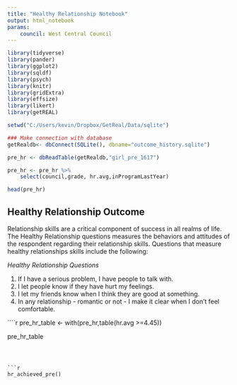 ```yaml
---
title: "Healthy Relationship Notebook"
output: html_notebook
params:
    council: West Central Council
---
```


```r
library(tidyverse)
library(pander)
library(ggplot2)
library(sqldf)
library(psych)
library(knitr)
library(gridExtra)
library(effsize)
library(likert)
library(getREAL)

```


```r
setwd("C:/Users/kevin/Dropbox/GetReal/Data/sqlite")

### Make connection with database
getRealdb<- dbConnect(SQLite(), dbname="outcome_history.sqlite")

pre_hr <- dbReadTable(getRealdb,"girl_pre_1617")


```

```r
pre_hr <- pre_hr %>%
    select(council,grade, hr.avg,inProgramLastYear)

head(pre_hr)


```







## Healthy Relationship Outcome 

Relationship skills are a critical component of success in all realms of life. 
The Healthy Relationship questions measures the behaviors and attitudes of the respondent regarding their relationship skills. Questions that measure healthy relationships skills include the following:


*Healthy Relationship Questions*

1. If I have a serious problem, I have people to talk with.
2. I let people know if they have hurt my feelings.
3. I let my friends know when I think they are good at something.
4. In any relationship - romantic or not - I make it clear when I don't feel comfortable.


````r

pre_hr_table <- with(pre_hr,table(hr.avg >=4.45))

pre_hr_table

```



```r
hr_achieved_pre()
```

